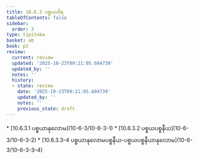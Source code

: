 ```yaml
---
title: 10.6.3 ပစ္စယဝါရ
tableOfContents: false
sidebar:
  order: 3
type: tipitaka
basket: ab
book: p2
review:
  current: review
  updated: '2025-10-23T09:21:05.604739'
  updated_by: ''
  notes: ''
  history:
  - state: review
    date: '2025-10-23T09:21:05.604739'
    updated_by: ''
    notes: ''
    previous_state: draft
---
```



<ReviewStatus review={frontmatter.review} showDetails={true} />

<HypothesisAnnotation frontmatter={frontmatter} />

<DynamicBreadcrumb />



<TableOfContents book="p2" section="10.6.3">
* [10.6.3.1 ပစ္စယာနုလောမ](10-6-3/10-6-3-1)
* [10.6.3.2 ပစ္စယပစ္စနီယ](10-6-3/10-6-3-2)
* [10.6.3.3–4 ပစ္စယာနုလောမပစ္စနီယ-ပစ္စယပစ္စနီယာနုလောမ](10-6-3/10-6-3-3–4)
</TableOfContents>
